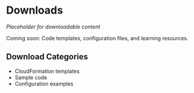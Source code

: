 # Downloads

*Placeholder for downloadable content*

Coming soon: Code templates, configuration files, and learning resources.

## Download Categories
- CloudFormation templates
- Sample code
- Configuration examples